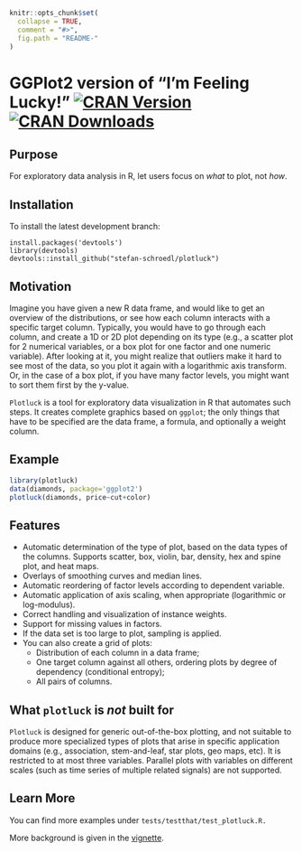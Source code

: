 
<!-- README.md is generated from README.Rmd. Please edit that file -->

```r
knitr::opts_chunk$set(
  collapse = TRUE,
  comment = "#>",
  fig.path = "README-"
)
```

# GGPlot2 version of "I'm Feeling Lucky!" [![CRAN Version](http://www.r-pkg.org/badges/version/plotluck)](https://cran.r-project.org/package=plotluck) [![CRAN Downloads](http://cranlogs.r-pkg.org/badges/plotluck)](https://cran.r-project.org/package=plotluck)

## Purpose

For exploratory data analysis in R, let users focus on *what* to plot, not *how*.

## Installation

To install the latest development branch:

```
install.packages('devtools')
library(devtools)
devtools::install_github("stefan-schroedl/plotluck")
```

## Motivation

Imagine you have given a new R data frame, and would like to get an overview of the distributions, or see how each column interacts with a specific target column. Typically, you would have to go through each column, and create a 1D or 2D plot depending on its type (e.g., a scatter plot for 2 numerical variables, or a box plot for one factor and one numeric variable). After looking at it, you might realize that outliers make it hard to see most of the data, so you plot it again with a logarithmic axis transform. Or, in the case of a box plot, if you have many factor levels, you might want to sort them first by the y-value.

`Plotluck` is a tool for exploratory data visualization in R that automates such steps. It creates complete graphics based on `ggplot`; the only things that have to be specified are the data frame, a formula, and optionally a weight column.

## Example

```r
library(plotluck)
data(diamonds, package='ggplot2')
plotluck(diamonds, price~cut+color)
```

## Features

* Automatic determination of the type of plot, based on the data types of the columns. Supports scatter, box, violin, bar, density, hex and spine plot, and heat maps.
* Overlays of smoothing curves and median lines.
* Automatic reordering of factor levels according to dependent variable.
* Automatic application of axis scaling, when appropriate (logarithmic or log-modulus).
* Correct handling and visualization of instance weights.
* Support for missing values in factors. 
* If the data set is too large to plot, sampling is applied.
* You can also create a grid of plots:
  * Distribution of each column in a data frame;
  * One target column against all others, ordering plots by degree of dependency (conditional entropy);
  * All pairs of columns. 

## What `plotluck` is _not_ built for

`Plotluck` is designed for generic out-of-the-box plotting, and not suitable to produce more specialized types of plots that arise in specific application domains (e.g., association, stem-and-leaf, star plots, geo maps, etc). It is restricted to at most three variables. Parallel plots with variables on different scales (such as time series of multiple related signals) are not supported.

## Learn More 

You can find more examples under `tests/testthat/test_plotluck.R.`

More background is given in the [vignette](http://htmlpreview.github.io/?https://github.com/stefan-schroedl/plotluck/blob/master/inst/doc/plotluck.html).
